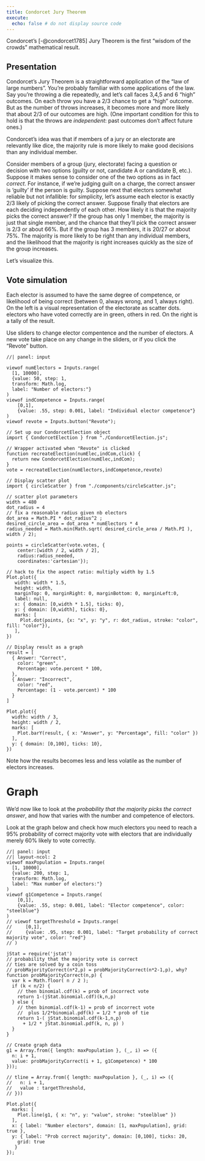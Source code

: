 ```yaml
---
title: Condorcet Jury Theorem
execute:
  echo: false # do not display source code
---
```


Condorcet's [-@condorcet1785] Jury Theorem is the first "wisdom of the crowds" mathematical result.

## Presentation

Condorcet's Jury Theorem is a straightforward application of the
"law of large numbers". You're probably familiar with some
applications of the law. Say you're throwing a die repeatedly, and
let's call faces 3,4,5 and 6 "high" outcomes. On each throw you
have a 2/3 chance to get a "high" outcome. But as the number of
throws increases, it becomes more and more likely that about 2/3
of our outcomes are high. (One important condition for this to
hold is that the throws are *independent*: past outcomes don't
affect future ones.)

Condorcet's idea was that if members of a jury or an electorate
are relevantly like dice, the majority rule is more likely to make
good decisions than any individual member.

Consider members of a group (jury, electorate) facing a question
or decision with two options (guilty or not, candidate A or
candidate B, etc.). Suppose it makes sense to consider one of the
two options as in fact *correct*. For instance, if we're judging
guilt on a charge, the correct answer is 'guilty' if the person is
guilty. Suppose next that electors somewhat reliable but not
infallible: for simplicity, let's assume each elector is exactly 2/3
likely of picking the correct answer. Suppose finally that electors
are each deciding independently of each other. How likely it is
that the majority picks the correct answer? If the group has only
1 member, the majority is just that single member, and the chance
that they'll pick the correct answer is 2/3 or about 66%. But if
the group has 3 members, it is 20/27 or about 75%. The majority is
more likely to be right than any individual members, and the
likelihood that the majority is right increases quickly as the
size of the group increases.

Let's visualize this.

## Vote simulation

Each elector is assumed to have the same degree of 
competence, or likelihood of being correct (between 0, always wrong, and 1, always right).
On the left is a visual representation of the electorate as scatter dots. electors who have voted correctly are in green, others in red. On the right is a tally of the result. 

Use sliders to change elector compentence and the number of electors. A new vote take place on any change in the sliders, or if you click the "Revote" button.


```ojs
//| panel: input

viewof numElectors = Inputs.range(
  [1, 10000], 
  {value: 50, step: 1, 
  transform: Math.log,
  label: "Number of electors:"}
)
viewof indCompetence = Inputs.range(
    [0,1],
    {value: .55, step: 0.001, label: "Individual elector competence"}
)
viewof revote = Inputs.button("Revote");
```

```ojs
// Set up our CondorcetElection object
import { CondorcetElection } from "./CondorcetElection.js";

// Wrapper activated when "Revote" is clicked
function recreateElection(numElec,indCom,click) {
  return new CondorcetElection(numElec,indCom);
}
vote = recreateElection(numElectors,indCompetence,revote)
```

::: {layout="[ [2,1] ]"}

```ojs
// Display scatter plot
import { circleScatter } from "./components/circleScatter.js";

// scatter plot parameters
width = 480
dot_radius = 4
// fix a reasonable radius given nb electors
dot_area = Math.PI * dot_radius^2 ;
desired_circle_area = dot_area * numElectors * 4
radius_needed = Math.min(Math.sqrt( desired_circle_area / Math.PI ), width / 2);

points = circleScatter(vote.votes, {
    center:[width / 2, width / 2],
    radius:radius_needed, 
    coordinates:'cartesian'});

// hack to fix the aspect ratio: multiply width by 1.5
Plot.plot({
   width: width * 1.5,
   height: width,
   marginTop: 0, marginRight: 0, marginBottom: 0, marginLeft:0,
   label: null,
   x: { domain: [0,width * 1.5], ticks: 0},
   y: { domain: [0,width], ticks: 0},
   marks: [
     Plot.dot(points, {x: "x", y: "y", r: dot_radius, stroke: "color", fill: "color"}),
   ],
})
```

```ojs
// Display result as a graph
result = [
  { Answer: "Correct", 
    color: "green",
    Percentage: vote.percent * 100,
  },
  { Answer: "Incorrect", 
    color: "red",
    Percentage: (1 - vote.percent) * 100
  }
]

Plot.plot({
  width: width / 3,
  height: width / 2,
  marks: [
    Plot.barY(result, { x: "Answer", y: "Percentage", fill: "color" })
  ],
  y: { domain: [0,100], ticks: 10},
})

```

:::

Note how the results becomes less and less volatile as the number of electors increases.

# Graph

We'd now like to look at the *probability that the majority picks
the correct answer*, and how that varies with the number and 
competence of electors. 

Look at the graph below and check how much electors you need to 
reach a 95% probability of correct majority vote with electors
that are individually merely 60% likely to vote correctly. 

```ojs
//| panel: input
//| layout-ncol: 2
viewof maxPopulation = Inputs.range(
  [1, 10000], 
  {value: 200, step: 1, 
  transform: Math.log,
  label: "Max number of electors:"}
)
viewof g1Competence = Inputs.range(
    [0,1],
    {value: .55, step: 0.001, label: "Elector competence", color: "steelblue"}
)
// viewof targetThreshold = Inputs.range(
//     [0,1],
//     {value: .95, step: 0.001, label: "Target probability of correct majority vote", color: "red"}
// )
```

```ojs
jStat = require('jstat')
// probability that the majority vote is correct
// ties are solved by a coin toss
// probMajorityCorrect(n*2,p) = probMajorityCorrect(n*2-1,p), why?
function probMajorityCorrect(n,p) {
  var k = Math.floor( n / 2 );
  if (k < n/2) {
    // then binomial.cdf(k) = prob of incorrect vote
    return 1-(jStat.binomial.cdf)(k,n,p)
  } else {
    // then binomial.cdf(k-1) = prob of incorrect vote
    //  plus 1/2*binomial.pdf(k) = 1/2 * prob of tie
    return 1-( jStat.binomial.cdf(k-1,n,p)
      + 1/2 * jStat.binomial.pdf(k, n, p) )
  }
}

// Create graph data
g1 = Array.from({ length: maxPopulation }, (_, i) => ({
  n: i + 1,
  value: probMajorityCorrect(i + 1, g1Competence) * 100
}));

// tline = Array.from({ length: maxPopulation }, (_, i) => ({
//   n: i + 1,
//   value : targetThreshold,
// }))

Plot.plot({
  marks: [
    Plot.line(g1, { x: "n", y: "value", stroke: "steelblue" })
  ],
  x: { label: "Number electors", domain: [1, maxPopulation], grid: true },
  y: { label: "Prob correct majority", domain: [0,100], ticks: 20,
    grid: true
   }
});

```


<!--
## Theorem

Let $n$ the number of electors, $p$ the individual elector
competence: how likely an individual elector is likely to vote
correctly. It is assumed that each all electors are exactly as
competent as each other. It is also assumed that the votes are
independent: how likely one elector is to pick the correct vote
isn't affected by how other electors vote.

-->


